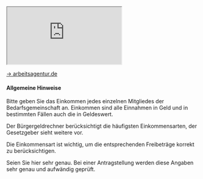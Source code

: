 <iframe
  allowFullScreen
  title="Video: Was ist eine Bedarfsgemeinschaft"
  style={{ width: "100%", aspectRatio: "16/9" }}
  src="https://e.video-cdn.net/watch?video-id=98KRSpks6tBiBcTq6nhXPt&player-id=8kuA5uBatbBSTjV7hHhXQ2"
></iframe>

[→ arbeitsagentur.de](https://www.arbeitsagentur.de/arbeitslos-arbeit-finden/buergergeld/erklaer-videos-buergergeld/erklaer-video-einkommen)

#### Allgemeine Hinweise

Bitte geben Sie das Einkommen jedes einzelnen Mitgliedes der Bedarfsgemeinschaft an. Einkommen sind alle Einnahmen in Geld und in bestimmten Fällen auch die in Geldeswert.

Der Bürgergeldrechner berücksichtigt die häufigsten Einkommensarten, der Gesetzgeber sieht weitere vor.

Die Einkommensart ist wichtig, um die entsprechenden Freibeträge korrekt zu berücksichtigen.

Seien Sie hier sehr genau. Bei einer Antragstellung werden diese Angaben sehr genau und aufwändig geprüft.
